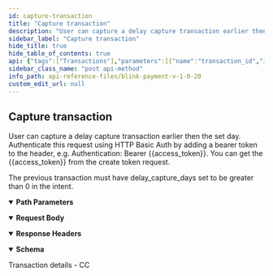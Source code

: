 ```yaml
---
id: capture-transaction
title: "Capture transaction"
description: "User can capture a delay capture transaction earlier then the set day. Authenticate this request using HTTP Basic Auth by adding a bearer token to the header, e.g. Authentication: Bearer {{access_token}}. You can get the {{access_token}} from the create token request."
sidebar_label: "Capture transaction"
hide_title: true
hide_table_of_contents: true
api: {"tags":["Transactions"],"parameters":[{"name":"transaction_id","in":"path","description":"The transaction ID","schema":{"type":"string"},"required":true}],"responses":{"200":{"description":"","headers":{},"content":{"application/json":{"schema":{"type":"object","properties":{"success":{"type":"boolean"},"message":{"type":"string"},"amount":{"type":"string"},"reference":{"type":"string"},"transaction_id":{"type":"string"}},"x-examples":{"Example 1":{"success":true,"message":"Captured successfully","amount":"1.01","reference":"rif7ng8","transaction_id":"BL-2349AGB"}}},"examples":{"Example":{"summary":"Transaction details - CC","value":{"success":true,"message":"Captured successfully","amount":"1.01","reference":"rif7ng8","transaction_id":"BL-2349AGB"}}}}}}},"requestBody":{"content":{"application/json":{"schema":{"type":"object","x-examples":{"Example 1":{"amount":1.01,"transaction_unique":"rif7ng8"}},"properties":{"amount":{"type":"number","description":"Transaction amount."},"transaction_unique":{"type":"string","description":"Transaction unique."}},"required":["amount","transaction_unique"]},"examples":{"Example":{"value":{"amount":1.01,"transaction_unique":"rif7ng8"}}}}}},"description":"User can capture a delay capture transaction earlier then the set day. Authenticate this request using HTTP Basic Auth by adding a bearer token to the header, e.g. Authentication: Bearer {{access_token}}. You can get the {{access_token}} from the create token request.\n\nThe previous transaction must have delay_capture_days set to be greater than 0 in the intent.","x-stoplight":{"id":"sy2o6kllee930"},"operationId":"capture-transaction","security":[{"Authorization":[]}],"method":"post","path":"/api/pay/v1/transactions/{transaction_id}/captures","servers":[{"url":"https://secure.blinkpayment.co.uk"},{"url":"https://gateway2.blinkpayment.co.uk"}],"securitySchemes":{"Authorization":{"type":"apiKey","in":"header","description":"All requests apart from /api/pay/v1/tokens require an authorization header in the form of a bearer access_token. See the token endpoint documentation for further information.","name":"Authorization"}},"jsonRequestBodyExample":{"amount":0,"transaction_unique":"string"},"info":{"title":"Blink Payment v1.0.20","description":"Blink Payment API Docs","version":"1.0.0","contact":{"name":"Blink Payment","email":"developers@blinkpayment.co.uk","url":"blinkpayment.co.uk"},"license":{"name":"MIT License","url":"https://opensource.org/licenses/MIT"}},"postman":{"name":"Capture transaction","description":{"content":"User can capture a delay capture transaction earlier then the set day. Authenticate this request using HTTP Basic Auth by adding a bearer token to the header, e.g. Authentication: Bearer {{access_token}}. You can get the {{access_token}} from the create token request.\n\nThe previous transaction must have delay_capture_days set to be greater than 0 in the intent.","type":"text/plain"},"url":{"path":["api","pay","v1","transactions",":transaction_id","captures"],"host":["{{baseUrl}}"],"query":[],"variable":[{"disabled":false,"description":{"content":"(Required) The transaction ID","type":"text/plain"},"type":"any","value":"","key":"transaction_id"}]},"header":[{"key":"Content-Type","value":"application/json"},{"key":"Accept","value":"application/json"}],"method":"POST","body":{"mode":"raw","raw":"\"\"","options":{"raw":{"language":"json"}}},"auth":{"type":"apikey","apikey":[{"type":"any","value":"Authorization","key":"key"},{"type":"any","value":"<API Key>","key":"value"},{"type":"any","value":"header","key":"in"}]}}}
sidebar_class_name: "post api-method"
info_path: api-reference-files/blink-payment-v-1-0-20
custom_edit_url: null
---
```



## Capture transaction



User can capture a delay capture transaction earlier then the set day. Authenticate this request using HTTP Basic Auth by adding a bearer token to the header, e.g. Authentication: Bearer {{access_token}}. You can get the {{access_token}} from the create token request.

The previous transaction must have delay_capture_days set to be greater than 0 in the intent.

<details style={{"marginBottom":"1rem"}} data-collapsed={false} open={true}><summary style={{}}><strong>Path Parameters</strong></summary><div><ul><ParamsItem className={"paramsItem"} param={{"name":"transaction_id","in":"path","description":"The transaction ID","schema":{"type":"string"},"required":true}}></ParamsItem></ul></div></details><MimeTabs><TabItem label={"application/json"} value={"application/json-schema"}><details style={{}} data-collapsed={false} open={true}><summary style={{"textAlign":"left"}}><strong>Request Body</strong></summary><div style={{"textAlign":"left","marginLeft":"1rem"}}></div><ul style={{"marginLeft":"1rem"}}><SchemaItem collapsible={false} name={"amount"} required={true} schemaName={"number"} qualifierMessage={undefined} schema={{"type":"number","description":"Transaction amount."}}></SchemaItem><SchemaItem collapsible={false} name={"transaction_unique"} required={true} schemaName={"string"} qualifierMessage={undefined} schema={{"type":"string","description":"Transaction unique."}}></SchemaItem></ul></details></TabItem></MimeTabs><div><ApiTabs><TabItem label={"200"} value={"200"}><div></div><details style={{"textAlign":"left","marginBottom":"1rem"}} data-collaposed={true} open={false}><summary style={{}}><strong>Response Headers</strong></summary><ul style={{"marginLeft":"1rem"}}></ul></details><div><MimeTabs schemaType={"response"}><TabItem label={"application/json"} value={"application/json"}><SchemaTabs><TabItem label={"Schema"} value={"Schema"}><details style={{}} data-collapsed={false} open={true}><summary style={{"textAlign":"left"}}><strong>Schema</strong></summary><div style={{"textAlign":"left","marginLeft":"1rem"}}></div><ul style={{"marginLeft":"1rem"}}><SchemaItem collapsible={false} name={"success"} required={false} schemaName={"boolean"} qualifierMessage={undefined} schema={{"type":"boolean"}}></SchemaItem><SchemaItem collapsible={false} name={"message"} required={false} schemaName={"string"} qualifierMessage={undefined} schema={{"type":"string"}}></SchemaItem><SchemaItem collapsible={false} name={"amount"} required={false} schemaName={"string"} qualifierMessage={undefined} schema={{"type":"string"}}></SchemaItem><SchemaItem collapsible={false} name={"reference"} required={false} schemaName={"string"} qualifierMessage={undefined} schema={{"type":"string"}}></SchemaItem><SchemaItem collapsible={false} name={"transaction_id"} required={false} schemaName={"string"} qualifierMessage={undefined} schema={{"type":"string"}}></SchemaItem></ul></details></TabItem><TabItem label={"Example (from schema)"} value={"Example (from schema)"}><ResponseSamples responseExample={"{\n  \"success\": true,\n  \"message\": \"string\",\n  \"amount\": \"string\",\n  \"reference\": \"string\",\n  \"transaction_id\": \"string\"\n}"} language={"json"}></ResponseSamples></TabItem><TabItem label={"Example"} value={"Example"}><p> Transaction details - CC</p><ResponseSamples responseExample={"{\n  \"success\": true,\n  \"message\": \"Captured successfully\",\n  \"amount\": \"1.01\",\n  \"reference\": \"rif7ng8\",\n  \"transaction_id\": \"BL-2349AGB\"\n}"} language={"json"}></ResponseSamples></TabItem></SchemaTabs></TabItem></MimeTabs></div></TabItem></ApiTabs></div>
      